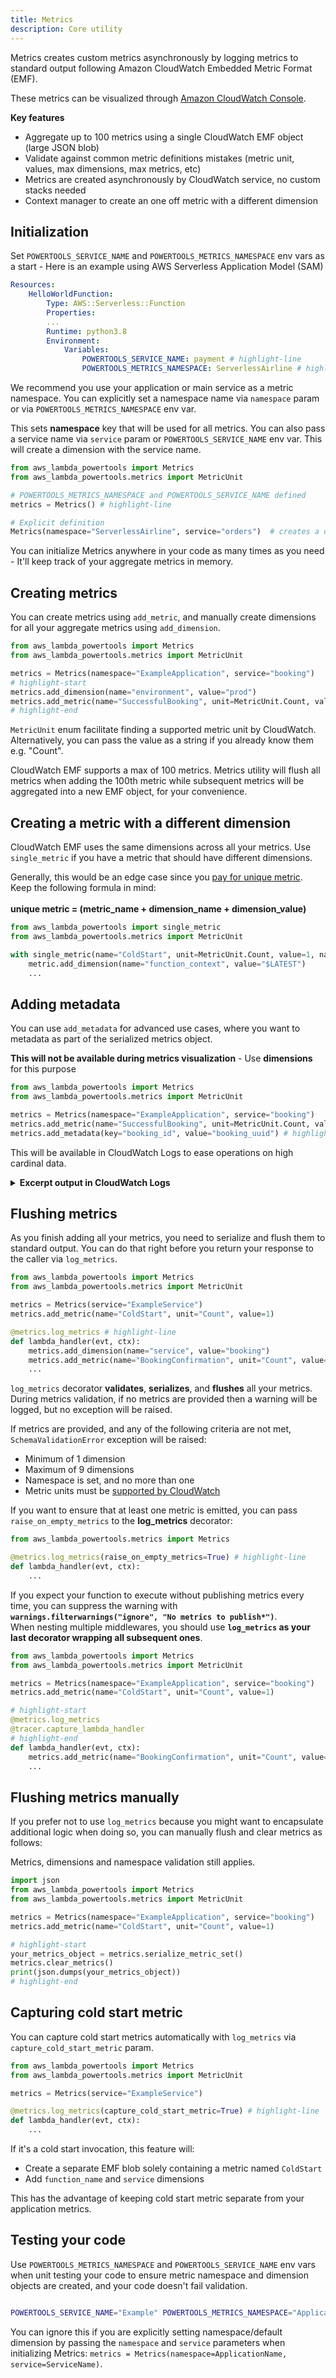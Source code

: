 ```yaml
---
title: Metrics
description: Core utility
---
```



Metrics creates custom metrics asynchronously by logging metrics to standard output following Amazon CloudWatch Embedded Metric Format (EMF).

These metrics can be visualized through [Amazon CloudWatch Console](https://console.aws.amazon.com/cloudwatch/).

**Key features**

* Aggregate up to 100 metrics using a single CloudWatch EMF object (large JSON blob)
* Validate against common metric definitions mistakes (metric unit, values, max dimensions, max metrics, etc)
* Metrics are created asynchronously by CloudWatch service, no custom stacks needed
* Context manager to create an one off metric with a different dimension

## Initialization

Set `POWERTOOLS_SERVICE_NAME` and `POWERTOOLS_METRICS_NAMESPACE` env vars as a start - Here is an example using AWS Serverless Application Model (SAM)

```yaml:title=template.yaml
Resources:
    HelloWorldFunction:
        Type: AWS::Serverless::Function
        Properties:
        ...
        Runtime: python3.8
        Environment:
            Variables:
                POWERTOOLS_SERVICE_NAME: payment # highlight-line
                POWERTOOLS_METRICS_NAMESPACE: ServerlessAirline # highlight-line
```

We recommend you use your application or main service as a metric namespace.
You can explicitly set a namespace name via `namespace` param or via `POWERTOOLS_METRICS_NAMESPACE` env var.

This sets **namespace** key that will be used for all metrics.
You can also pass a service name via `service` param or `POWERTOOLS_SERVICE_NAME` env var. This will create a dimension with the service name.

```python:title=app.py
from aws_lambda_powertools import Metrics
from aws_lambda_powertools.metrics import MetricUnit

# POWERTOOLS_METRICS_NAMESPACE and POWERTOOLS_SERVICE_NAME defined
metrics = Metrics() # highlight-line

# Explicit definition
Metrics(namespace="ServerlessAirline", service="orders")  # creates a default dimension {"service": "orders"} under the namespace "ServerlessAirline"


```

You can initialize Metrics anywhere in your code as many times as you need - It'll keep track of your aggregate metrics in memory.

## Creating metrics

You can create metrics using `add_metric`, and manually create dimensions for all your aggregate metrics using `add_dimension`.

```python:title=app.py
from aws_lambda_powertools import Metrics
from aws_lambda_powertools.metrics import MetricUnit

metrics = Metrics(namespace="ExampleApplication", service="booking")
# highlight-start
metrics.add_dimension(name="environment", value="prod")
metrics.add_metric(name="SuccessfulBooking", unit=MetricUnit.Count, value=1)
# highlight-end
```

`MetricUnit` enum facilitate finding a supported metric unit by CloudWatch. Alternatively, you can pass the value as a string if you already know them e.g. "Count".

CloudWatch EMF supports a max of 100 metrics. Metrics utility will flush all metrics when adding the 100th metric while subsequent metrics will be aggregated into a new EMF object, for your convenience.

## Creating a metric with a different dimension

CloudWatch EMF uses the same dimensions across all your metrics. Use `single_metric` if you have a metric that should have different dimensions.

<Note type="info">
  Generally, this would be an edge case since you <a href="https://aws.amazon.com/cloudwatch/pricing/">pay for unique metric</a>. Keep the following formula in mind:
  <br/><br/>
  <strong>unique metric = (metric_name + dimension_name + dimension_value)</strong>
</Note><br/>


```python:title=single_metric.py
from aws_lambda_powertools import single_metric
from aws_lambda_powertools.metrics import MetricUnit

with single_metric(name="ColdStart", unit=MetricUnit.Count, value=1, namespace="ExampleApplication") as metric: # highlight-line
    metric.add_dimension(name="function_context", value="$LATEST")
    ...
```

## Adding metadata

You can use `add_metadata` for advanced use cases, where you want to metadata as part of the serialized metrics object.

<Note type="info">
  <strong>This will not be available during metrics visualization</strong> - Use <strong>dimensions</strong> for this purpose
</Note><br/>

```python:title=app.py
from aws_lambda_powertools import Metrics
from aws_lambda_powertools.metrics import MetricUnit

metrics = Metrics(namespace="ExampleApplication", service="booking")
metrics.add_metric(name="SuccessfulBooking", unit=MetricUnit.Count, value=1)
metrics.add_metadata(key="booking_id", value="booking_uuid") # highlight-line
```

This will be available in CloudWatch Logs to ease operations on high cardinal data.

<details>
<summary><strong>Excerpt output in CloudWatch Logs</strong></summary>

```json:title=cloudwatch_logs.json
{
    "SuccessfulBooking": 1.0,
    "_aws": {
        "Timestamp": 1592234975665,
        "CloudWatchMetrics": [
            {
                "Namespace": "ExampleApplication",
                "Dimensions": [
                    [
                        "service"
                    ]
                ],
                "Metrics": [
                    {
                        "Name": "SuccessfulBooking",
                        "Unit": "Count"
                    }
                ]
            }
        ]
    },
    "service": "booking",
    "booking_id": "booking_uuid" // highlight-line
}
```
</details>

## Flushing metrics

As you finish adding all your metrics, you need to serialize and flush them to standard output. You can do that right before you return your response to the caller via `log_metrics`.

```python:title=lambda_handler.py
from aws_lambda_powertools import Metrics
from aws_lambda_powertools.metrics import MetricUnit

metrics = Metrics(service="ExampleService")
metrics.add_metric(name="ColdStart", unit="Count", value=1)

@metrics.log_metrics # highlight-line
def lambda_handler(evt, ctx):
    metrics.add_dimension(name="service", value="booking")
    metrics.add_metric(name="BookingConfirmation", unit="Count", value=1)
    ...
```

`log_metrics` decorator **validates**, **serializes**, and **flushes** all your metrics. During metrics validation, if no metrics are provided then a warning will be logged, but no exception will be raised.

If metrics are provided, and any of the following criteria are not met, `SchemaValidationError` exception will be raised:

* Minimum of 1 dimension
* Maximum of 9 dimensions
* Namespace is set, and no more than one
* Metric units must be [supported by CloudWatch](https://docs.aws.amazon.com/AmazonCloudWatch/latest/APIReference/API_MetricDatum.html)

If you want to ensure that at least one metric is emitted, you can pass `raise_on_empty_metrics` to the **log_metrics** decorator:

```python:title=lambda_handler.py
from aws_lambda_powertools.metrics import Metrics

@metrics.log_metrics(raise_on_empty_metrics=True) # highlight-line
def lambda_handler(evt, ctx):
    ...
```

<Note type="info">
  If you expect your function to execute without publishing metrics every time, you can suppress the warning with <strong><code>warnings.filterwarnings("ignore", "No metrics to publish*")</code></strong>.
</Note><br/>

<Note type="warning">
  When nesting multiple middlewares, you should use <strong><code>log_metrics</code> as your last decorator wrapping all subsequent ones</strong>.
</Note><br/>

```python:title=lambda_handler_nested_middlewares.py
from aws_lambda_powertools import Metrics
from aws_lambda_powertools.metrics import MetricUnit

metrics = Metrics(namespace="ExampleApplication", service="booking")
metrics.add_metric(name="ColdStart", unit="Count", value=1)

# highlight-start
@metrics.log_metrics
@tracer.capture_lambda_handler
# highlight-end
def lambda_handler(evt, ctx):
    metrics.add_metric(name="BookingConfirmation", unit="Count", value=1)
    ...
```

## Flushing metrics manually

If you prefer not to use `log_metrics` because you might want to encapsulate additional logic when doing so, you can manually flush and clear metrics as follows:

<Note type="warning">
  Metrics, dimensions and namespace validation still applies.
</Note><br/>

```python:title=manual_metric_serialization.py
import json
from aws_lambda_powertools import Metrics
from aws_lambda_powertools.metrics import MetricUnit

metrics = Metrics(namespace="ExampleApplication", service="booking")
metrics.add_metric(name="ColdStart", unit="Count", value=1)

# highlight-start
your_metrics_object = metrics.serialize_metric_set()
metrics.clear_metrics()
print(json.dumps(your_metrics_object))
# highlight-end
```

## Capturing cold start metric

You can capture cold start metrics automatically with `log_metrics` via `capture_cold_start_metric` param.

```python:title=lambda_handler.py
from aws_lambda_powertools import Metrics
from aws_lambda_powertools.metrics import MetricUnit

metrics = Metrics(service="ExampleService")

@metrics.log_metrics(capture_cold_start_metric=True) # highlight-line
def lambda_handler(evt, ctx):
    ...
```

If it's a cold start invocation, this feature will:

* Create a separate EMF blob solely containing a metric named `ColdStart`
* Add `function_name` and `service` dimensions

This has the advantage of keeping cold start metric separate from your application metrics.

## Testing your code

Use `POWERTOOLS_METRICS_NAMESPACE` and `POWERTOOLS_SERVICE_NAME` env vars when unit testing your code to ensure metric namespace and dimension objects are created, and your code doesn't fail validation.

```bash:title=pytest_metric_namespace.sh

POWERTOOLS_SERVICE_NAME="Example" POWERTOOLS_METRICS_NAMESPACE="Application" python -m pytest
```

You can ignore this if you are explicitly setting namespace/default dimension by passing the `namespace` and `service` parameters when initializing Metrics: `metrics = Metrics(namespace=ApplicationName, service=ServiceName)`.
